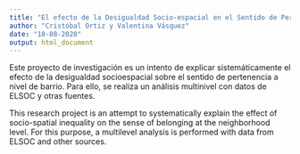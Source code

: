 ```yaml
---
title: "El efecto de la Desigualdad Socio-espacial en el Sentido de Pertenencia al Barrio: el caso del Area Metropolitana de Santiago de Chile"
author: "Cristóbal Ortiz y Valentina Vásquez"
date: "10-08-2020"
output: html_document
---
```

Este proyecto de investigación es un intento de explicar sistemáticamente el efecto de la desigualdad socioespacial sobre el sentido de pertenencia a nivel de barrio. Para ello, se realiza un análisis multinivel con datos de ELSOC y otras fuentes.

This research project is an attempt to systematically explain the effect of socio-spatial inequality on the sense of belonging at the neighborhood level. For this purpose, a multilevel analysis is performed with data from ELSOC and other sources.

